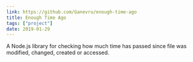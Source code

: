 ```yaml
---
link: https://github.com/Ganevru/enough-time-ago
title: Enough Time Ago
tags: ["project"]
date: 2019-01-29
---
```


A Node.js library for checking how much time has passed since file was modified, changed, created or accessed.